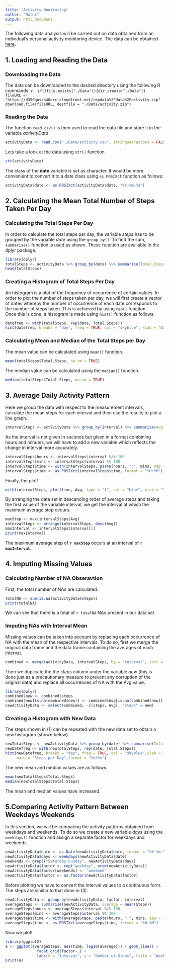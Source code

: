 ```yaml
---
title: "Activity Monitoring"
author: "Nathi"
output: html_document
---
```

The following data analysis will be carried out on data obtained from an individual's
personal activity monitoring device. The data can be obtained [here](https://d396qusza40orc.cloudfront.net/repdata%2Fdata%2Factivity.zip).      

## **1. Loading and Reading the Data**

### Downloading the Data
The data can be downloaded to the desired directory using the following R commands:
 ```r
 if(!file.exists("./Data")){dir.create("./Data")}
 fileURL <- "https://d396qusza40orc.cloudfront.net/repdata%2Fdata%2Factivity.zip"
 download.file(fileURL, destfile = "./Data/activity.zip")
 ```
 
### Reading the Data
 The function `read.csv()` is then used to read the data file and store it in the variable *activityData*
```r
activityData <- read.csv("./Data/activity.csv", stringsAsFactors = FALSE)
```

Lets take a look at the data using `str()` function
```r
str(activityData)
```

The class of the **date** variable is set as character. It would be more convenient to convert it to 
a date class using `as.POSIXct` function as follows:
```r
activityData$date <- as.POSIXct(activityData$date, "%Y-%m-%d")
```  
    
## **2. Calculating the Mean Total Number of Steps Taken Per Day**

### Calculating the Total Steps Per Day
In order to calculate the total steps per day, the variable *steps* has to be grouped by the variable *date* using the `group_by()`. To find the sum, `summarise()` function is used as shown. These function are available in the dplyr package.
```r
library(dplyr)
totalSteps <- activityData %>% group_by(date) %>% summarise(Total.Steps = sum(steps, na.rm = TRUE))
head(totalSteps)
```

### Creating a Histogram of Total Steps Per Day
An histogram is a plot of the frequency of occurrence of certain values. In order to plot the number of steps taken per day, we will first create a vector of dates whereby the number of occurrence of each date corresponds to the number of steps taken. This is achieved by using `rep()` function.  
Once this is done, a histogram is made using `hist()` function as follows.
```r
datefreq <- with(totalSteps, rep(date, Total.Steps))
hist(datefreq, breaks = "day", freq = TRUE, col = "skyblue", xlab = "Date",ylab = "Steps", main = "Steps per Day", format = "%d/%m")
```

### Calculating Mean and Median of the Total Steps per Day
The mean value can be calculated using `mean()` function.
```r
mean(totalSteps$Total.Steps, na.rm = TRUE)
```
The median value can be calculated using the `median()` function.
```r
median(totalSteps$Total.Steps, na.rm = TRUE)
```
    
## **3. Average Daily Activity  Pattern**
Here we group the data with respect to the measurement intervals, calculate the mean steps for each interval and then use the results to plot a line graph.
```r
intervalSteps <- activityData %>% group_by(interval) %>% summarise(Avg = mean(steps, na.rm = TRUE))
```
As the interval is not given in seconds but given in a format combining hours and minutes, we will have to add a new variable which reflects the change in interval more accurately.
```r
intervalSteps$hours <- intervalSteps$interval %/% 100
intervalSteps$mins <- intervalSteps$interval %% 100
intervalSteps$time <- with(intervalSteps, paste(hours, ":", mins, sep = ""))
intervalSteps$time <- as.POSIXct(intervalSteps$time, format = "%H:%M")
```
Finally, the plot!
```r
with(intervalSteps, plot(time, Avg, type = "l", col = "blue", xlab = "Time", ylab = "Steps", main = "Average Daily Activity Pattern"))
```

By arranging the data set in descending order of average steps and taking the first value of the variable interval, we get the interval at which the maximum average step occurs.
```r
maxStep <- max(intervalSteps$Avg)
intervalSteps <- arrange(intervalSteps, desc(Avg))
maxInterval <- intervalSteps$interval[1]
print(maxInterval)
```
The maximum average step of **`r maxStep`** occurs at an interval of **`r maxInterval`**.    

## **4. Imputing Missing Values**  
### Calculating Number of NA Obseravtion
First, the total number of NAs are calculated.
```r
totalNA <- sum(is.na(activityData$steps))
print(totalNA)
```
We can see that there is a total of `r totalNA` NAs present in our data set.

### Imputing NAs with Interval Mean
Missing values can be taken into account by replacing each occurrence of NA with the mean of the respective intervals. To do so, first we merge the original data frame and the data frame containing the averages of each interval.
```r
combined <- merge(activityData, intervalSteps, by = "interval", sort = FALSE)
```
  
Then we duplicate the the *steps* column under the variable *new* (this is done just as a precautionary measure to prevent any corruption of the original data) and replace all occurrences of NA with the *Avg* value.
```r
library(dplyr)
combined$new <- combined$steps
combined$new[is.na(combined$new)] <- combined$Avg[is.na(combined$new)]
newActivityData <- select(combined, -c(steps, Avg), "Steps" = new)
```

### Creating a Histogram with New Data
The steps shown in (1) can be repeated with the new data set to obtain a new histogram (shown below).
```r
newTotalSteps <- newActivityData %>% group_by(date) %>% summarise(Total.Steps = sum(Steps))
newDatefreq <- with(newTotalSteps, rep(date, Total.Steps))
hist(newDatefreq, breaks = "day", freq = TRUE, col = "skyblue",xlab = "Date",ylab = "Steps",
     main = "Steps per Day",format = "%d/%m")
```

The new mean and median values are as follows:
```r
mean(newTotalSteps$Total.Steps)
median(newTotalSteps$Total.Steps)
```
The mean and median values have increased.
  
## **5.Comparing Activity Pattern Between Weekdays Weekends**
In this section, we will be comparing the activity patterns obtained from weekdays and weekends. To do so we create a new variable *days* using the `weekdays()` function and assign a separate factor for weekdays and weekends.
```r
newActivityData$date <- as.Date(newActivityData$date, format = "%Y-%m-%d")
newActivityData$days <- weekdays(newActivityData$date)
weekends <- grepl("Saturday|Sunday", newActivityData$days)
newActivityData$factor <- rep("weekday", nrow(newActivityData))
newActivityData$factor[weekends] <- "weekend"
newActivityData$factor <- as.factor(newActivityData$factor)
```
Before plotting we have to convert the interval values to a continuous form. The steps are similar to that done in (3).
```r
newActivityData <- group_by(newActivityData, factor, interval)
averageSteps <- summarise(newActivityData, average = mean(Steps))
averageSteps$hours <- averageSteps$interval %/% 100
averageSteps$mins <- averageSteps$interval %% 100
averageSteps$time <- with(averageSteps, paste(hours, ":", mins, sep = ""))
averageSteps$time <- as.POSIXct(averageSteps$time, format = "%H:%M")
```
Now we plot!
```r
library(ggplot2)
a <- ggplot(averageSteps, aes(time, log10(average))) + geom_line() +
              facet_grid(factor~.) +
              labs(x = "Interval", y = "Number of Steps", title = "Weekday and Weekend Activity Pattern")
print(a)
```

  